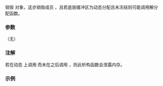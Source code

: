 {{cpp/io/ostrstream/title|~ostrstream}}
{{cpp/io/ostrstream/navbar}}
{{ddcl|deprecated=c++98|removed=c++26|
virtual ~ostrstream();
}}

销毁 {{lc|std::ostrstream}} 对象，这亦销毁成员 {{lc|std::strstreambuf}}，且若底层缓冲区为动态分配且未冻结则可能调用解分配函数。

===参数===
（无）

===注解===
若在动态 {{tt|ostrstream}} 上调用 {{lc|str()}} 而未在之后调用 {{rlpt|freeze|freeze(false)}}，则此析构函数会泄露内存。

===示例===
{{example
|code=
#include &lt;iostream&gt;
#include &lt;strstream&gt;

int main()
{
    {
        std::ostrstream s; // 动态缓冲区
        s &lt;&lt; 1.23;
        std::cout &lt;&lt; s.str() &lt;&lt; '\n';
        s.freeze(false);
    } // 调用析构函数，解分配缓冲区

    {
        std::ostrstream s;
        s &lt;&lt; 1.23;
        std::cout &lt;&lt; s.str() &lt;&lt; '\n';
//      buf.freeze(false);
    } // 调用析构函数，内存泄露
}
|output=
1.23
1.23
}}

{{langlinks|de|en|es|fr|it|ja|pt|ru}}